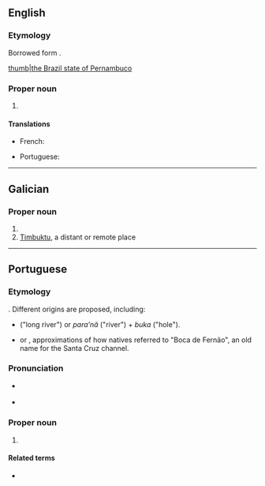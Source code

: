 {{also|pernambuco}}
==English==
===Etymology===
Borrowed form {{bor|en|pt|Pernambuco}}.

{{wikipedia}}
[[file:Brazil State Pernambuco.svg|thumb|the Brazil state of Pernambuco]]

===Proper noun===
{{en-proper noun}}

# {{place:Brazil/state|en|capital=Recife|region=Northeast Region}}

====Translations====
{{trans-top|state}}
* French: {{t+|fr|Pernambouc}}
{{trans-mid}}
* Portuguese: {{t+|pt|Pernambuco|m}}
{{trans-bottom}}

----

==Galician==

===Proper noun===
{{head|gl|proper noun|g=m}}

# {{place:Brazil/state|gl|capital=Recife|region=Northeast Region}}
# [[Timbuktu]], a distant or remote place

----

==Portuguese==

===Etymology===
{{unk.|title=Uncertain|lang=pt}}. Different origins are proposed, including:
* {{etyl|tpw|pt}} {{m|tpw|paranãbuku}} ("long river") or ''para’nã'' ("river") + ''buka'' ("hole").
* {{m|pt|Pernão Boca}} or {{m|pt|Pernambuka}}, approximations of how natives referred to "Boca de Fernão", an old name for the Santa Cruz channel.

===Pronunciation===
* {{a|Brazil}} {{IPA|/ˌpeʁ.nɐ̃.ˈbu.ku/|lang=pt}}
* {{a|Nordestino}} {{IPA|/ˌpɛʁ.nɐ̃.ˈbu.ku/|lang=pt}}

===Proper noun===
{{pt-proper noun|m}}
# {{place|pt|state|macroregion/pt:Northeast Region|c/pt:Brazil|capital=pt:Recife}}
#: {{syn|pt|PE}} {{gloss|abbreviation}}

====Related terms====
* {{l|pt|pernambucano}} {{gloss|[[demonym]]}}